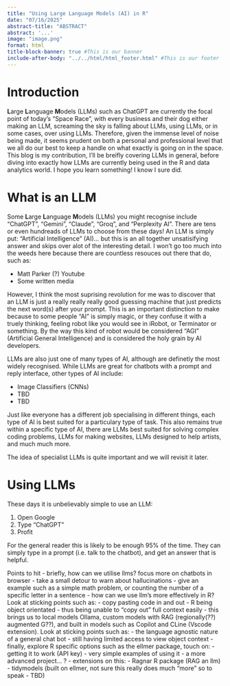 ```yaml
---
title: "Using Large Language Models (AI) in R"
date: "07/16/2025"
abstract-title: "ABSTRACT"
abstract: '...'
image: "image.png"
format: html
title-block-banner: true #This is our banner
include-after-body: "../../html/html_footer.html" #This is our footer
---
```


# Introduction

**L**arge **L**anguage **M**odels (LLMs) such as ChatGPT are currently the focal point of today's "Space Race", with every business and their dog either making an LLM, screaming the sky is falling about LLMs, using LLMs, or in some cases, over using LLMs. Therefore, given the immense level of noise being made, it seems prudent on both a personal and professional level that we all do our best to keep a handle on what exactly is going on in the space. This blog is my contribution, I'll be breifly covering LLMs in general, before diving into exactly how LLMs are currently being used in the R and data analytics world. I hope you learn something! I know I sure did.

# What is an LLM

Some **L**arge **L**anguage **M**odels (LLMs) you might recognise include "ChatGPT", "Gemini", "Claude", "Groq", and "Perplexity AI". There are tens or even hundreads of LLMs to choose from these days! An LLM is simply put: "Artificial Intelligence" (AI)... but this is an all together unsatisifying answer and skips over alot of the interesting detail. I won't go too much into the weeds here because there are countless resouces out there that do, such as:

 - Matt Parker (?) Youtube
 - Some written media

However, I think the most suprising revolution for me was to discover that an LLM is just a really really really good guessing machine that just predicts the next word(s) after your prompt. This is an important distinction to make because to some people "AI" is simply magic, or they confuse it with a truely thinking, feeling robot like you would see in iRobot, or Terminator or something. By the way this kind of robot would be considered "AGI" (Artificial General Intelligence) and is considered the holy grain by AI developers.

LLMs are also just one of many types of AI, although are definetly the most widely recognised. While LLMs are great for chatbots with a prompt and reply interface, other types of AI include:

 - Image Classifiers (CNNs)
 - TBD
 - TBD

Just like everyone has a different job specialising in different things, each type of AI is best suited for a particulary type of task. This also remains true within a specific type of AI, there are LLMs best suited for solving complex coding problems, LLMs for making websites, LLMs designed to help artists, and much much more. 

:::{.callout-note}
The idea of specialist LLMs is quite important and we will revisit it later.
:::

# Using LLMs

These days it is unbelievably simple to use an LLM:

 1. Open Google
 2. Type "ChatGPT"
 3. Profit

For the general reader this is likely to be enough 95% of the time. They can simply type in a prompt (i.e. talk to the chatbot), and get an answer that is helpful.

Points to hit
 - briefly, how can we utilise llms? focus more on chatbots in browser
 - take a small detour to warn about hallucinations - give an example such as a simple math problem, or counting the number of a specific letter in a sentence
 - how can we use llm's more effectively in R? Look at sticking points such as:
    - copy pasting code in and out
    - R being object orientated - thus being unable to "copy out" full context easily
 - this brings us to local models Ollama, custom models with RAG (regionally(??) augmented G??), and built in models such as Copilot and CLine (Vscode extension). Look at sticking points such as:
    - the language agnostic nature of a general chat bot
    - still having limited access to view object context
 - finally, explore R specific options such as the ellmer package, touch on:
    - getting it to work (API key)
    - very simple examples of using it
    - a more advanced project... ?
 - extensions on this:
    - Ragnar R package (RAG an llm)
    - tidymodels (built on ellmer, not sure this really does much "more" so to speak - TBD)

